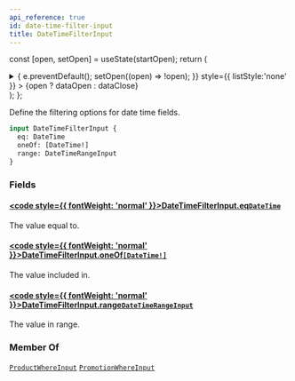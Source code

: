 ```yaml
---
api_reference: true
id: date-time-filter-input
title: DateTimeFilterInput
---
```






const [open, setOpen] = useState(startOpen);
return (
<details {...(open ? { open: true } : {})} className="details" style={{ border:'none', boxShadow:'none', background:'var(--ifm-background-color)' }}>
<summary
onClick={(e) => {
e.preventDefault();
setOpen((open) => !open);
}}
style={{ listStyle:'none' }} >
{open ? dataOpen : dataClose}
</summary>
{open && children}
</details>
);
};

Define the filtering options for date time fields.

```graphql
input DateTimeFilterInput {
  eq: DateTime
  oneOf: [DateTime!]
  range: DateTimeRangeInput
}
```

### Fields

#### [<code style={{ fontWeight: 'normal' }}>DateTimeFilterInput.<b>eq</b></code>](#)<Bullet />[`DateTime`](../../../api-reference/miscellaneous/scalars/date-time.mdx) <Badge class="badge badge--secondary" text="scalar"/> <Badge class="badge badge--secondary" text="miscellaneous"/>

The value equal to.

#### [<code style={{ fontWeight: 'normal' }}>DateTimeFilterInput.<b>oneOf</b></code>](#)<Bullet />[`[DateTime!]`](../../../api-reference/miscellaneous/scalars/date-time.mdx) <Badge class="badge badge--secondary" text="list"/> <Badge class="badge badge--secondary" text="scalar"/> <Badge class="badge badge--secondary" text="miscellaneous"/>

The value included in.

#### [<code style={{ fontWeight: 'normal' }}>DateTimeFilterInput.<b>range</b></code>](#)<Bullet />[`DateTimeRangeInput`](../../../api-reference/miscellaneous/inputs/date-time-range-input.mdx) <Badge class="badge badge--secondary" text="input"/> <Badge class="badge badge--secondary" text="miscellaneous"/>

The value in range.

### Member Of

[`ProductWhereInput`](../../../api-reference/products/inputs/product-where-input.mdx) <Badge class="badge badge--secondary" text="input"/><Bullet />[`PromotionWhereInput`](../../../api-reference/discounts/inputs/promotion-where-input.mdx) <Badge class="badge badge--secondary" text="input"/>
